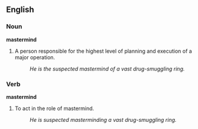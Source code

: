 ==English==

===Noun===
'''mastermind'''

# A person responsible for the highest level of planning and execution of a major operation.
#: ''He is the suspected mastermind of a vast drug-smuggling ring.''


===Verb===
'''mastermind'''

# To act in the role of mastermind.
#: ''He is suspected masterminding a vast drug-smuggling ring.''